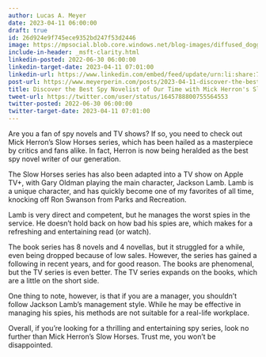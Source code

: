 ```yaml
---
author: Lucas A. Meyer
date: 2023-04-11 06:00:00
draft: true
id: 26d924e9f745ece9352bd247f53d2446
image: https://mpsocial.blob.core.windows.net/blog-images/diffused_doggo_spy.png
include-in-header: _msft-clarity.html
linkedin-posted: 2022-06-30 06:00:00
linkedin-target-date: 2023-04-11 07:01:00
linkedin-url: https://www.linkedin.com/embed/feed/update/urn:li:share:7051554502780354560
post-url: https://www.meyerperin.com/posts/2023-04-11-discover-the-best-spy-novelist-of-our-time-with-mick-herron-s-slow-horses.html
title: Discover the Best Spy Novelist of Our Time with Mick Herron's Slow Horses
tweet-url: https://twitter.com/user/status/1645788800755564553
twitter-posted: 2022-06-30 06:00:00
twitter-target-date: 2023-04-11 07:01:00
---
```


Are you a fan of spy novels and TV shows? If so, you need to check out Mick Herron's Slow Horses series, which has been hailed as a masterpiece by critics and fans alike. In fact, Herron is now being heralded as the best spy novel writer of our generation.

The Slow Horses series has also been adapted into a TV show on Apple TV+, with Gary Oldman playing the main character, Jackson Lamb. Lamb is a unique character, and has quickly become one of my favorites of all time, knocking off Ron Swanson from Parks and Recreation.

Lamb is very direct and competent, but he manages the worst spies in the service. He doesn't hold back on how bad his spies are, which makes for a refreshing and entertaining read (or watch).

The book series has 8 novels and 4 novellas, but it struggled for a while, even being dropped because of low sales. However, the series has gained a following in recent years, and for good reason. The books are phenomenal, but the TV series is even better. The TV series expands on the books, which are a little on the short side.

One thing to note, however, is that if you are a manager, you shouldn't follow Jackson Lamb's management style. While he may be effective in managing his spies, his methods are not suitable for a real-life workplace.

Overall, if you're looking for a thrilling and entertaining spy series, look no further than Mick Herron's Slow Horses. Trust me, you won't be disappointed.